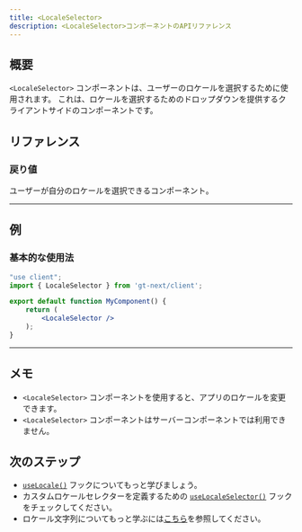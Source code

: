 ```yaml
---
title: <LocaleSelector>
description: <LocaleSelector>コンポーネントのAPIリファレンス
---
```


## 概要

`<LocaleSelector>` コンポーネントは、ユーザーのロケールを選択するために使用されます。
これは、ロケールを選択するためのドロップダウンを提供するクライアントサイドのコンポーネントです。

## リファレンス

### 戻り値

ユーザーが自分のロケールを選択できるコンポーネント。

---

## 例

### 基本的な使用法

```jsx
"use client";
import { LocaleSelector } from 'gt-next/client';

export default function MyComponent() {
    return (
        <LocaleSelector />
    );
}
```

---

## メモ
* `<LocaleSelector>` コンポーネントを使用すると、アプリのロケールを変更できます。
* `<LocaleSelector>` コンポーネントはサーバーコンポーネントでは利用できません。

## 次のステップ

* [`useLocale()`](/docs/next/api/helpers/useLocale) フックについてもっと学びましょう。
* カスタムロケールセレクターを定義するための [`useLocaleSelector()`](/docs/next/api/helpers/useLocaleSelector) フックをチェックしてください。
* ロケール文字列についてもっと学ぶには[こちら](/docs/reference/locale-strings)を参照してください。
